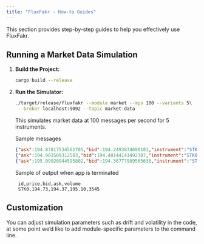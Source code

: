 ```yaml
---
title: "FluxFakr - How-to Guides"
---
```



This section provides step-by-step guides to help you effectively use FluxFakr.

## Running a Market Data Simulation

1. **Build the Project:**

   ```bash
   cargo build --release
   ```

2. **Run the Simulator:**

   ```bash
   ./target/release/fluxfakr --module market --mps 100 --variants 5\
    --broker localhost:9092 --topic market-data
   ```

   This simulates market data at 100 messages per second for 5 instruments.

   Sample messages

   ```json
   {"ask":194.87817534561705,"bid":194.2493874690181,"instrument":"STK0","price":194.56378140731758,"timestamp":1738677164,"volume":1283}
   {"ask":194.901509312583,"bid":194.48144141492307,"instrument":"STK0","price":194.69147536375303,"timestamp":1738677165,"volume":2386}
   {"ask":195.09920944595802,"bid":194.36777989565638,"instrument":"STK0","price":194.7334946708072,"timestamp":1738677166,"volume":3545}
   ```

   Sample of output when app is terminated

   ```csv
    id,price,bid,ask,volume
    STK0,194.73,194.37,195.10,3545
   ```


## Customization

You can adjust simulation parameters such as drift and volatility in the code, at some point we'd like to add module-specific parameters to the command line.
